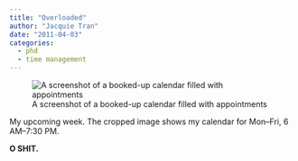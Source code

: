 ```yaml
---
title: "Overloaded"
author: "Jacquie Tran"
date: "2011-04-03"
categories:
  - phd
  - time management
---
```


![A screenshot of a booked-up calendar filled with appointments](toomuch.png)

My upcoming week. The cropped image shows my calendar for Mon–Fri, 6 AM–7:30 PM.

**O SHIT.**
